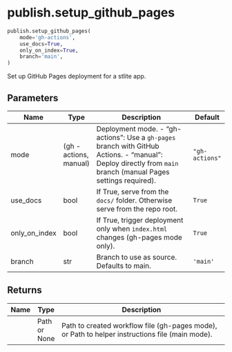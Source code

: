 # publish.setup_github_pages { #stlitepack.publish.setup_github_pages }

```python
publish.setup_github_pages(
    mode='gh-actions',
    use_docs=True,
    only_on_index=True,
    branch='main',
)
```

Set up GitHub Pages deployment for a stlite app.

## Parameters {.doc-section .doc-section-parameters}

| Name          | Type                   | Description                                                                                                                                                    | Default        |
|---------------|------------------------|----------------------------------------------------------------------------------------------------------------------------------------------------------------|----------------|
| mode          | (gh - actions, manual) | Deployment mode. - "gh-actions": Use a `gh-pages` branch with GitHub Actions. - "manual": Deploy directly from `main` branch (manual Pages settings required). | `"gh-actions"` |
| use_docs      | bool                   | If True, serve from the `docs/` folder. Otherwise serve from the repo root.                                                                                    | `True`         |
| only_on_index | bool                   | If True, trigger deployment only when `index.html` changes (gh-pages mode only).                                                                               | `True`         |
| branch        | str                    | Branch to use as source. Defaults to main.                                                                                                                     | `'main'`       |

## Returns {.doc-section .doc-section-returns}

| Name   | Type         | Description                                                                                     |
|--------|--------------|-------------------------------------------------------------------------------------------------|
|        | Path or None | Path to created workflow file (gh-pages mode), or Path to helper instructions file (main mode). |